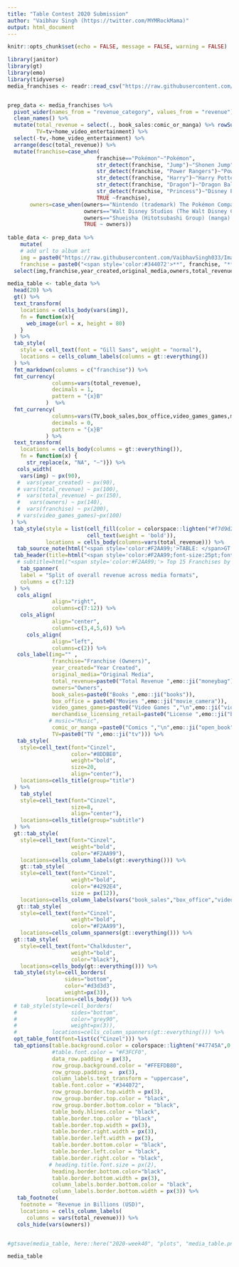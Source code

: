 ---
title: "Table Contest 2020 Submission"
author: "Vaibhav Singh (https://twitter.com/MYMRockMama)"
output: html_document
---

```{r setup, include=FALSE}
knitr::opts_chunk$set(echo = FALSE, message = FALSE, warning = FALSE)
```


```{r}

library(janitor)
library(gt)
library(emo)
library(tidyverse)
media_franchises <- readr::read_csv("https://raw.githubusercontent.com/rfordatascience/tidytuesday/master/data/2019/2019-07-02/media_franchises.csv")


prep_data <- media_franchises %>%
  pivot_wider(names_from = "revenue_category", values_from = "revenue") %>% 
  clean_names() %>% 
  mutate(total_revenue = select(., book_sales:comic_or_manga) %>% rowSums(na.rm = TRUE),
         TV=tv+home_video_entertainment) %>%
  select(-tv,-home_video_entertainment) %>% 
  arrange(desc(total_revenue)) %>% 
  mutate(franchise=case_when(
                            franchise=="Pokémon"~"Pokémon",
                            str_detect(franchise, "Jump")~"Shonen Jump",
                            str_detect(franchise, "Power Rangers")~"Power Rangers",
                            str_detect(franchise, "Harry")~"Harry Potter",
                            str_detect(franchise, "Dragon")~"Dragon Ball",
                            str_detect(franchise, "Princess")~"Disney Princess",
                            TRUE ~franchise),
       owners=case_when(owners=="Nintendo (trademark) The Pokémon Company (Nintendo, Game Freak, Creatures) (copyright)"~ "Nintendo",
                        owners=="Walt Disney Studios (The Walt Disney Company) (franchise) Sony (Spider-Man films)"~"Walt Disney Studios & Sony",
                        owners=="Shueisha (Hitotsubashi Group) (manga) Bandai Namco (games)"~"Hitotsubashi Group (manga) Bandai Namco (games)",
                        TRUE ~ owners))
  
table_data <- prep_data %>% 
    mutate(
    # add url to album art
    img = paste0("https://raw.githubusercontent.com/VaibhavSingh033/Images/main/", franchise, ".png"),
    franchise = paste0("<span style='color:#344072'>**", franchise, "**</span>", "<br><span style='color:#8086A0;font-size:10pt'>", owners, "</span>")) %>% 
  select(img,franchise,year_created,original_media,owners,total_revenue,everything(),-creators,-music) 

```


```{r}
media_table <- table_data %>% 
  head(20) %>% 
  gt() %>% 
  text_transform(
    locations = cells_body(vars(img)),
    fn = function(x){
      web_image(url = x, height = 80)
    }
  ) %>% 
  tab_style(
    style = cell_text(font = "Gill Sans", weight = "normal"),
    locations = cells_column_labels(columns = gt::everything())
  ) %>% 
  fmt_markdown(columns = c("franchise")) %>% 
  fmt_currency(
              columns=vars(total_revenue),
              decimals = 1,
              pattern = "{x}B"
            )  %>%
  fmt_currency(
              columns=vars(TV,book_sales,box_office,video_games_games,merchandise_licensing_retail,comic_or_manga,TV),
              decimals = 0,
              pattern = "{x}B"
            ) %>% 
  text_transform(
    locations = cells_body(columns = gt::everything()),
    fn = function(x) {
      str_replace(x, "NA", "–")}) %>% 
   cols_width(
    vars(img) ~ px(90),
   #  vars(year_created) ~ px(90),
   # vars(total_revenue) ~ px(100),
   #  vars(total_revenue) ~ px(150),
   #   vars(owners) ~ px(140),
   #  vars(franchise) ~ px(200),
   # vars(video_games_games)~px(100)
 ) %>% 
  tab_style(style = list(cell_fill(color = colorspace::lighten("#f7d9d2",0.75)), 
                         cell_text(weight = 'bold')), 
            locations = cells_body(columns=vars(total_revenue))) %>% 
   tab_source_note(html("<span style='color:#F2AA99;'>TABLE: </span>GT Table | <span style='color:#F2AA99;'>DATA: </span> Wikipedia| <span style='color:#F2AA99;'> Created by: </span> Vaibhav Singh")) %>% 
  tab_header(title=html("<span style='color:#F2AA99;font-size:25pt;font-weight:bold'>WORLD'S MOST POWERFUL MEDIA FRANCHISE</span><br><span style = 'font-size:15pt;color:#4292E4;font-weight:bold'>Revenues earned by Top 20 franchise in different media formats</span>"))%>%
   # subtitle=html("<span style='color:#F2AA99;'> Top 15 Franchises by Overall Revenue</span>")) %>%  
    tab_spanner(
    label = "Split of overall revenue across media formats",
    columns = c(7:12)
  ) %>% 
   cols_align(
              align="right",
              columns=c(7:12)) %>% 
    cols_align(
              align="center",
              columns=c(3,4,5,6)) %>% 
      cols_align(
              align="left",
              columns=c(2)) %>% 
   cols_label(img="" ,
              franchise="Franchise (Owners)",
              year_created="Year Created",
              original_media="Original Media",
              total_revenue=paste0("Total Revenue ",emo::ji("moneybag")),
              owners="Owners",
              book_sales=paste0("Books ",emo::ji("books")),
              box_office = paste0("Movies ",emo::ji("movie_camera")),
              video_games_games=paste0("Video Games ","\n",emo::ji("video_game")),
              merchandise_licensing_retail=paste0("License ",emo::ji("briefcase")),
             # music="Music",
              comic_or_manga =paste0("Comics ","\n",emo::ji("open_book")),
              TV=paste0("TV ",emo::ji("tv"))) %>% 
   tab_style(
    style=cell_text(font="Cinzel",
                    color="#8DDBE0",
                    weight="bold",
                    size=20,
                    align="center"),
    locations=cells_title(group="title")
  ) %>% 
    tab_style(
    style=cell_text(font="Cinzel",
                    size=8,
                    align="center"),
    locations=cells_title(group="subtitle")
  ) %>% 
  gt::tab_style(
    style=cell_text(font="Cinzel",
                    weight="bold",
                    color="#F2AA99"),
    locations=cells_column_labels(gt::everything())) %>%
    gt::tab_style(
    style=cell_text(font="Cinzel",
                    weight="bold",
                    color="#4292E4",
                    size = px(12)),
    locations=cells_column_labels(vars("book_sales","box_office","video_games_games","merchandise_licensing_retail","comic_or_manga","TV"))) %>% 
   gt::tab_style(
    style=cell_text(font="Cinzel",
                    weight="bold",
                    color="#F2AA99"),
    locations=cells_column_spanners(gt::everything())) %>%
  gt::tab_style(
    style=cell_text(font="Chalkduster",
                    weight="bold",
                    color="black"),
    locations=cells_body(gt::everything())) %>% 
  tab_style(style=cell_borders(
                  sides="bottom",
                  color="#d3d3d3",
                  weight=px(3)),
            locations=cells_body()) %>%
  # tab_style(style=cell_borders(
  #                 sides="bottom",
  #                 color="grey90",
  #                 weight=px(3)),
  #           locations=cells_column_spanners(gt::everything())) %>% 
  opt_table_font(font=list(c("Cinzel"))) %>% 
  tab_options(table.background.color = colorspace::lighten("#47745A",0.96),
              #table.font.color = "#F3FCF0",
              data_row.padding = px(3),
              row_group.background.color = "#FFEFDB80",
              row_group.padding =  px(3),
              column_labels.text_transform = "uppercase",
              table.font.color = "#344072",
              row_group.border.top.width = px(3),
              row_group.border.top.color = "black",
              row_group.border.bottom.color = "black",
              table_body.hlines.color = "black",
              table.border.top.color = "black",
              table.border.top.width = px(3),
              table.border.right.width = px(3),
              table.border.left.width = px(3),
              table.border.bottom.color = "black",
              table.border.left.color = "black",
              table.border.right.color = "black",
             # heading.title.font.size = px(2),
              heading.border.bottom.color="black",
              table.border.bottom.width = px(3),
              column_labels.border.bottom.color = "black",
              column_labels.border.bottom.width = px(3)) %>% 
   tab_footnote(
    footnote = "Revenue in Billions (USD)",
    locations = cells_column_labels(
      columns = vars(total_revenue))) %>% 
   cols_hide(vars(owners))


#gtsave(media_table, here::here("2020-week40", "plots", "media_table.png"), zoom = 2, expand = 10)

```


```{r}
media_table
```

